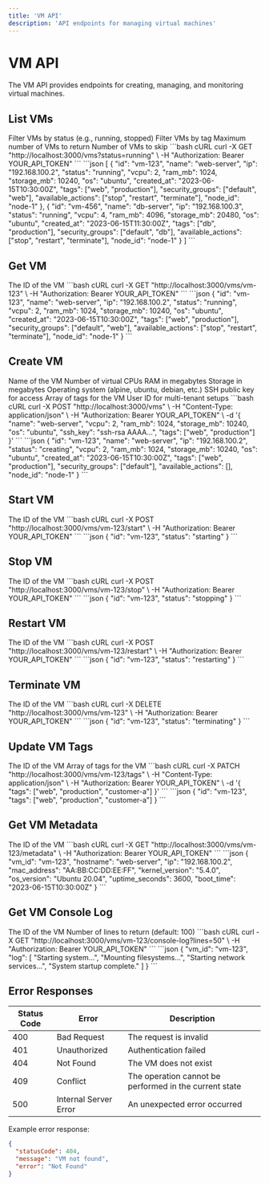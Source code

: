```yaml
---
title: 'VM API'
description: 'API endpoints for managing virtual machines'
---
```


# VM API

The VM API provides endpoints for creating, managing, and monitoring virtual machines.

## List VMs

<ParamField query="status" type="string">
  Filter VMs by status (e.g., running, stopped)
</ParamField>

<ParamField query="tag" type="string">
  Filter VMs by tag
</ParamField>

<ParamField query="limit" type="number">
  Maximum number of VMs to return
</ParamField>

<ParamField query="offset" type="number">
  Number of VMs to skip
</ParamField>

<RequestExample>
```bash cURL
curl -X GET "http://localhost:3000/vms?status=running" \
  -H "Authorization: Bearer YOUR_API_TOKEN"
```
</RequestExample>

<ResponseExample>
```json
[
  {
    "id": "vm-123",
    "name": "web-server",
    "ip": "192.168.100.2",
    "status": "running",
    "vcpu": 2,
    "ram_mb": 1024,
    "storage_mb": 10240,
    "os": "ubuntu",
    "created_at": "2023-06-15T10:30:00Z",
    "tags": ["web", "production"],
    "security_groups": ["default", "web"],
    "available_actions": ["stop", "restart", "terminate"],
    "node_id": "node-1"
  },
  {
    "id": "vm-456",
    "name": "db-server",
    "ip": "192.168.100.3",
    "status": "running",
    "vcpu": 4,
    "ram_mb": 4096,
    "storage_mb": 20480,
    "os": "ubuntu",
    "created_at": "2023-06-15T11:30:00Z",
    "tags": ["db", "production"],
    "security_groups": ["default", "db"],
    "available_actions": ["stop", "restart", "terminate"],
    "node_id": "node-1"
  }
]
```
</ResponseExample>

## Get VM

<ParamField path="id" type="string" required>
  The ID of the VM
</ParamField>

<RequestExample>
```bash cURL
curl -X GET "http://localhost:3000/vms/vm-123" \
  -H "Authorization: Bearer YOUR_API_TOKEN"
```
</RequestExample>

<ResponseExample>
```json
{
  "id": "vm-123",
  "name": "web-server",
  "ip": "192.168.100.2",
  "status": "running",
  "vcpu": 2,
  "ram_mb": 1024,
  "storage_mb": 10240,
  "os": "ubuntu",
  "created_at": "2023-06-15T10:30:00Z",
  "tags": ["web", "production"],
  "security_groups": ["default", "web"],
  "available_actions": ["stop", "restart", "terminate"],
  "node_id": "node-1"
}
```
</ResponseExample>

## Create VM

<ParamField body="name" type="string" required>
  Name of the VM
</ParamField>

<ParamField body="vcpu" type="number" required>
  Number of virtual CPUs
</ParamField>

<ParamField body="ram_mb" type="number" required>
  RAM in megabytes
</ParamField>

<ParamField body="storage_mb" type="number" required>
  Storage in megabytes
</ParamField>

<ParamField body="os" type="string" required>
  Operating system (alpine, ubuntu, debian, etc.)
</ParamField>

<ParamField body="ssh_key" type="string" required>
  SSH public key for access
</ParamField>

<ParamField body="tags" type="array">
  Array of tags for the VM
</ParamField>

<ParamField body="user_id" type="string">
  User ID for multi-tenant setups
</ParamField>

<RequestExample>
```bash cURL
curl -X POST "http://localhost:3000/vms" \
  -H "Content-Type: application/json" \
  -H "Authorization: Bearer YOUR_API_TOKEN" \
  -d '{
    "name": "web-server",
    "vcpu": 2,
    "ram_mb": 1024,
    "storage_mb": 10240,
    "os": "ubuntu",
    "ssh_key": "ssh-rsa AAAA...",
    "tags": ["web", "production"]
  }'
```
</RequestExample>

<ResponseExample>
```json
{
  "id": "vm-123",
  "name": "web-server",
  "ip": "192.168.100.2",
  "status": "creating",
  "vcpu": 2,
  "ram_mb": 1024,
  "storage_mb": 10240,
  "os": "ubuntu",
  "created_at": "2023-06-15T10:30:00Z",
  "tags": ["web", "production"],
  "security_groups": ["default"],
  "available_actions": [],
  "node_id": "node-1"
}
```
</ResponseExample>

## Start VM

<ParamField path="id" type="string" required>
  The ID of the VM
</ParamField>

<RequestExample>
```bash cURL
curl -X POST "http://localhost:3000/vms/vm-123/start" \
  -H "Authorization: Bearer YOUR_API_TOKEN"
```
</RequestExample>

<ResponseExample>
```json
{
  "id": "vm-123",
  "status": "starting"
}
```
</ResponseExample>

## Stop VM

<ParamField path="id" type="string" required>
  The ID of the VM
</ParamField>

<RequestExample>
```bash cURL
curl -X POST "http://localhost:3000/vms/vm-123/stop" \
  -H "Authorization: Bearer YOUR_API_TOKEN"
```
</RequestExample>

<ResponseExample>
```json
{
  "id": "vm-123",
  "status": "stopping"
}
```
</ResponseExample>

## Restart VM

<ParamField path="id" type="string" required>
  The ID of the VM
</ParamField>

<RequestExample>
```bash cURL
curl -X POST "http://localhost:3000/vms/vm-123/restart" \
  -H "Authorization: Bearer YOUR_API_TOKEN"
```
</RequestExample>

<ResponseExample>
```json
{
  "id": "vm-123",
  "status": "restarting"
}
```
</ResponseExample>

## Terminate VM

<ParamField path="id" type="string" required>
  The ID of the VM
</ParamField>

<RequestExample>
```bash cURL
curl -X DELETE "http://localhost:3000/vms/vm-123" \
  -H "Authorization: Bearer YOUR_API_TOKEN"
```
</RequestExample>

<ResponseExample>
```json
{
  "id": "vm-123",
  "status": "terminating"
}
```
</ResponseExample>

## Update VM Tags

<ParamField path="id" type="string" required>
  The ID of the VM
</ParamField>

<ParamField body="tags" type="array" required>
  Array of tags for the VM
</ParamField>

<RequestExample>
```bash cURL
curl -X PATCH "http://localhost:3000/vms/vm-123/tags" \
  -H "Content-Type: application/json" \
  -H "Authorization: Bearer YOUR_API_TOKEN" \
  -d '{
    "tags": ["web", "production", "customer-a"]
  }'
```
</RequestExample>

<ResponseExample>
```json
{
  "id": "vm-123",
  "tags": ["web", "production", "customer-a"]
}
```
</ResponseExample>

## Get VM Metadata

<ParamField path="id" type="string" required>
  The ID of the VM
</ParamField>

<RequestExample>
```bash cURL
curl -X GET "http://localhost:3000/vms/vm-123/metadata" \
  -H "Authorization: Bearer YOUR_API_TOKEN"
```
</RequestExample>

<ResponseExample>
```json
{
  "vm_id": "vm-123",
  "hostname": "web-server",
  "ip": "192.168.100.2",
  "mac_address": "AA:BB:CC:DD:EE:FF",
  "kernel_version": "5.4.0",
  "os_version": "Ubuntu 20.04",
  "uptime_seconds": 3600,
  "boot_time": "2023-06-15T10:30:00Z"
}
```
</ResponseExample>

## Get VM Console Log

<ParamField path="id" type="string" required>
  The ID of the VM
</ParamField>

<ParamField query="lines" type="number">
  Number of lines to return (default: 100)
</ParamField>

<RequestExample>
```bash cURL
curl -X GET "http://localhost:3000/vms/vm-123/console-log?lines=50" \
  -H "Authorization: Bearer YOUR_API_TOKEN"
```
</RequestExample>

<ResponseExample>
```json
{
  "vm_id": "vm-123",
  "log": [
    "Starting system...",
    "Mounting filesystems...",
    "Starting network services...",
    "System startup complete."
  ]
}
```
</ResponseExample>

## Error Responses

| Status Code | Error | Description |
| --- | --- | --- |
| 400 | Bad Request | The request is invalid |
| 401 | Unauthorized | Authentication failed |
| 404 | Not Found | The VM does not exist |
| 409 | Conflict | The operation cannot be performed in the current state |
| 500 | Internal Server Error | An unexpected error occurred |

Example error response:

```json
{
  "statusCode": 404,
  "message": "VM not found",
  "error": "Not Found"
}
```
